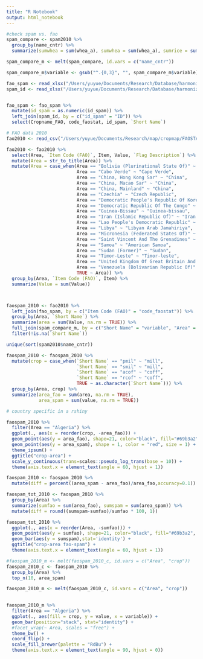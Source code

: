 ```yaml
---
title: "R Notebook"
output: html_notebook
---
```


```r


#check spam vs. fao
spam_compare <- spam2010 %>%
  group_by(name_cntr) %>%
  summarize(sumwhea = sum(whea_a), sumwhea = sum(whea_a), sumrice = sum(rice_a), sumwhea = sum(whea_a), summaiz = sum(maiz_a), sumbarl = sum(barl_a), sumpmil = sum(pmil_a), sumsmil = sum(smil_a), sumsorg = sum(sorg_a), sumocer = sum(ocer_a), sumpota = sum(pota_a), sumswpo = sum(swpo_a), sumyams = sum(yams_a), sumcass = sum(cass_a), sumorts = sum(orts_a), sumbean = sum(bean_a), sumchic = sum(chic_a), sumcowp = sum(cowp_a), sumpige = sum(pige_a), sumlent = sum(lent_a), sumopul = sum(opul_a), sumsoyb = sum(soyb_a), sumgrou = sum(grou_a), sumcnut = sum(cnut_a), sumoilp = sum(oilp_a), sumsunf = sum(sunf_a), sumrape = sum(rape_a), sumsesa = sum(sesa_a), sumooil = sum(ooil_a), sumsugc = sum(sugc_a), sumsugb = sum(sugb_a), sumcott = sum(cott_a), sumofib = sum(ofib_a), sumacof = sum(acof_a), sumrcof = sum(rcof_a), sumcoco = sum(coco_a), sumteas = sum(teas_a), sumtoba = sum(toba_a), sumbana = sum(bana_a), sumplnt = sum(plnt_a), sumtrof = sum(trof_a), sumtemf = sum(temf_a), sumvege = sum(vege_a), sumrest = sum(rest_a))

spam_compare_m <- melt(spam_compare, id.vars = c("name_cntr"))

spam_compare_m$variable <- gsub("^.{0,3}", "", spam_compare_m$variable)

```

```r
fao_spam <- read_xlsx("/Users/yuyue/Documents/Research/Database/harmonization/Crop_Data.xlsx", sheet = 1)
spam_id <- read_xlsx("/Users/yuyue/Documents/Research/Database/harmonization/Crop_Data.xlsx", sheet = 2)


fao_spam <- fao_spam %>%
  mutate(id_spam = as.numeric(id_spam)) %>%
  left_join(spam_id, by = c("id_spam" = "ID")) %>%
  select(Cropname_FAO, code_faostat, id_spam, `Short Name`)
```



```r
# FAO data 2010
fao2010 <- read_csv("/Users/yuyue/Documents/Research/map/cropmap/FAOSTAT_data_9-14-2021.csv")

```

```r
fao2010 <- fao2010 %>%
  select(Area, `Item Code (FAO)`, Item, Value, `Flag Description`) %>%
  mutate(Area = str_to_title(Area)) %>%
  mutate(Area = case_when(Area == "Bolivia (Plurinational State Of)" ~ "Bolivia",
                          Area == "Cabo Verde" ~ "Cape Verde",
                          Area == "China, Hong Kong Sar" ~ "China",
                          Area == "China, Macao Sar" ~ "China",
                          Area == "China, Mainland" ~ "China",
                          Area == "Czechia" ~ "Czech Republic",
                          Area == "Democratic People's Republic Of Korea" ~ "Dem People's Rep Of Korea",
                          Area == "Democratic Republic Of The Congo" ~ "Democratic Republic Of The Con",
                          Area == "Guinea-Bissau" ~ "Guinea-bissau",
                          Area == "Iran (Islamic Republic Of)" ~ "Iran  (islamic Republic Of)",
                          Area == "Lao People's Democratic Republic" ~ "Lao People's Democratic Republ",
                          Area == "Libya" ~ "Libyan Arab Jamahiriya",
                          Area == "Micronesia (Federated States Of)" ~ "Micronesia (federated States O",
                          Area == "Saint Vincent And The Grenadines" ~ "Saint Vincent And The Grenadin",
                          Area == "Samoa" ~ "American Samoa",
                          Area == "Sudan (Former)" ~ "Sudan",
                          Area == "Timor-Leste" ~ "Timor-leste",
                          Area == "United Kingdom Of Great Britain And Northern Ireland" ~ "U.k. Of Great Britain And Nort",
                          Area == "Venezuela (Bolivarian Republic Of)" ~ "Venezuela",
                          TRUE ~ Area)) %>%
  group_by(Area, `Item Code (FAO)`, Item) %>%
  summarize(Value = sum(Value))



faospam_2010 <- fao2010 %>%
  left_join(fao_spam, by = c("Item Code (FAO)" = "code_faostat")) %>%
  group_by(Area, `Short Name`) %>%
  summarize(area = sum(Value, na.rm = TRUE)) %>%
  full_join(spam_compare_m, by = c("Short Name" = "variable", "Area" = "name_cntr")) %>%
  filter(!is.na(`Short Name`))

unique(sort(spam2010$name_cntr))
```

```r
faospam_2010 <- faospam_2010 %>%
  mutate(crop = case_when(`Short Name` == "pmil" ~ "mill",
                          `Short Name` == "smil" ~ "mill",
                          `Short Name` == "acof" ~ "coff",
                          `Short Name` == "rcof" ~ "coff",
                          TRUE ~ as.character(`Short Name`))) %>%
  group_by(Area, crop) %>%
  summarize(area_fao = sum(area, na.rm = TRUE),
            area_spam = sum(value, na.rm = TRUE))

# country specific in a rshiny

faospam_2010 %>%
  filter(Area == "Algeria") %>%
  ggplot(., aes(x = reorder(crop, -area_fao))) +
  geom_point(aes(y = area_fao), shape=21, color="black", fill="#69b3a2", size=2) +
  geom_point(aes(y = area_spam), shape = 1, color = "red", size = 1) +
  theme_ipsum() +
  ggtitle("crop-area") +
  scale_y_continuous(trans=scales::pseudo_log_trans(base = 10)) +
  theme(axis.text.x = element_text(angle = 60, hjust = 1))

faospam_2010 <- faospam_2010 %>%
  mutate(diff = percent((area_spam - area_fao)/area_fao,accuracy=0.1))
```

```r
faospam_tot_2010 <- faospam_2010 %>%
  group_by(Area) %>%
  summarize(sumfao = sum(area_fao), sumspam = sum(area_spam)) %>%
  mutate(diff = round((sumspam-sumfao)/sumfao * 100, 1))
```

```r
faospam_tot_2010 %>%
  ggplot(., aes(x = reorder(Area, -sumfao))) +
  geom_point(aes(y = sumfao), shape=21, color="black", fill="#69b3a2", size=2) +
  geom_bar(aes(y = sumspam),stat='identity') +
  ggtitle("crop-area fao-spam") +
  theme(axis.text.x = element_text(angle = 60, hjust = 1))
```

```r
#faospam_2010_m <- melt(faospam_2010_c, id.vars = c("Area", "crop"))
faospam_2010_c <- faospam_2010 %>%
  group_by(Area) %>%
  top_n(10, area_spam)

faospam_2010_m <- melt(faospam_2010_c, id.vars = c("Area", "crop"))

  
faospam_2010_m %>%
  filter(Area == "Algeria") %>%
  ggplot(., aes(fill = crop, y = value, x = variable)) +
  geom_bar(position="stack", stat="identity") +
  #facet_wrap(~ Area, scales = "free") +
  theme_bw() + 
  coord_flip() +
  scale_fill_brewer(palette = "RdBu") + 
  theme(axis.text.x = element_text(angle = 90, hjust = 0))
```

